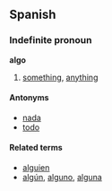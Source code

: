 ==Spanish==
===Indefinite pronoun===
'''algo'''

# [[something]], [[anything]]

====Antonyms====
*[[nada]]
*[[todo]]

====Related terms====
*[[alguien]]
*[[algún]], [[alguno]], [[alguna]]